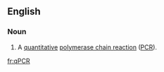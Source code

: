 ==English==
{{wikipedia|Real-time polymerase chain reaction|qPCR}}

===Noun===
{{en-noun}}

# {{lb|en|biochemistry|genetics}} A [[quantitative]] [[polymerase chain reaction]] ([[PCR]]).

[[fr:qPCR]]